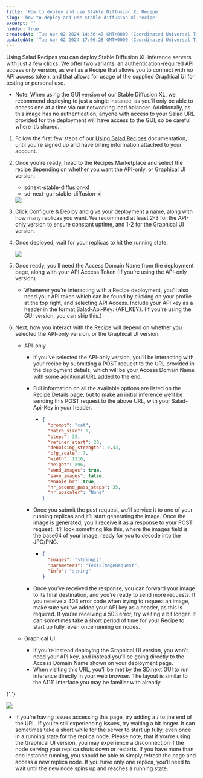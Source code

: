 ```yaml
---
title: 'How to deploy and use Stable Diffusion XL Recipe'
slug: 'how-to-deploy-and-use-stable-diffusion-xl-recipe'
excerpt: ''
hidden: true
createdAt: 'Tue Apr 02 2024 14:36:47 GMT+0000 (Coordinated Universal Time)'
updatedAt: 'Tue Apr 02 2024 17:06:28 GMT+0000 (Coordinated Universal Time)'
---
```


Using Salad Recipes you can deploy Stable Diffusion XL inference servers with just a few clicks. We offer two variants,
an authentication-required API access only version, as well as a Recipe that allows you to connect with no API access
token, and that allows for usage of the supplied Graphical UI for testing or personal use.

- Note: When using the GUI version of our Stable Diffusion XL, we recommend deploying to just a single instance, as
  you’ll only be able to access one at a time via our networking load balancer. Additionally, as this image has no
  authentication, anyone with access to your Salad URL provided for the deployment will have access to the GUI, so be
  careful where it’s shared.

1. Follow the first few steps of our [Using Salad Recipes](/container-engine/guides/using-salad-recipes) documentation,
   until you’re signed up and have billing information attached to your account.
2. Once you’re ready, head to the Recipes Marketplace and select the recipe depending on whether you want the API-only,
   or Graphical UI version.

   - sdnext-stable-diffusion-xl
   - sd-next-gui-stable-diffusion-xl

   <img src="/container-engine/images/eb2de21-image.png" />

3. Click Configure & Deploy and give your deployment a name, along with how many replicas you want. We recommend at
   least 2-3 for the API-only version to ensure constant uptime, and 1-2 for the Graphical UI version.
4. Once deployed, wait for your replicas to hit the running state.

   <img src="/container-engine/images/d6480b1-image.png" />

5. Once ready, you’ll need the Access Domain Name from the deployment page, along with your API Access Token (If you’re
   using the API-only version).
   - Whenever you’re interacting with a Recipe deployment, you’ll also need your API token which can be found by
     clicking on your profile at the top right, and selecting API Access. Include your API key as a header in the format
     Salad-Api-Key: {API_KEY}. (If you’re using the GUI version, you can skip this.)
6. Next, how you interact with the Recipe will depend on whether you selected the API-only version, or the Graphical UI
   version.

   - API-only

     - If you’ve selected the API-only version, you’ll be interacting with your recipe by submitting a POST request to
       the URL provided in the deployment details, which will be your Access Domain Name with some additional URL added
       to the end.
     - Full information on all the available options are listed on the Recipe Details page, but to make an initial
       inference we’ll be sending this POST request to the above URL, with your Salad-Api-Key in your header.

       - ```json
         {
           "prompt": "cat",
           "batch_size": 1,
           "steps": 35,
           "refiner_start": 20,
           "denoising_strength": 0.43,
           "cfg_scale": 7,
           "width": 1216,
           "height": 896,
           "send_images": true,
           "save_images": false,
           "enable_hr": true,
           "hr_second_pass_steps": 35,
           "hr_upscaler": "None"
         }
         ```

     - Once you submit the post request, we’ll service it to one of your running replicas and it’ll start generating the
       image. Once the image is generated, you’ll receive it as a response to your POST request. It’ll look something
       like this, where the images field is the base64 of your image, ready for you to decode into the JPG/PNG.
       - ```json
         {
           "images": "string[]",
           "parameters": "Text2ImageRequest",
           "info": "string"
         }
         ```
     - Once you’ve received the response, you can forward your image to its final destination, and you’re ready to send
       more requests. If you receive a 403 error code when trying to request an image, make sure you’ve added your API
       key as a header, as this is required. If you’re receiving a 503 error, try waiting a bit longer. It can sometimes
       take a short period of time for your Recipe to start up fully, even once running on nodes.

   - Graphical UI

     - If you’re instead deploying the Graphical UI version, you won’t need your API key, and instead you’ll be going
       directly to the Access Domain Name shown on your deployment page.
     - When visiting this URL, you’ll be met by the SD.next GUI to run inference directly in your web browser. The
       layout is similar to the A1111 interface you may be familiar with already.

{' '}

<img src="/container-engine/images/ae3dfaf-image.png" />

- If you’re having issues accessing this page, try adding a / to the end of the URL. If you’re still experiencing
  issues, try waiting a bit longer. It can sometimes take a short while for the server to start up fully, even once in a
  running state for the replica node. Please note, that if you’re using the Graphical UI version, you may experience a
  disconnection if the node serving your replica shuts down or restarts. If you have more than one instance running, you
  should be able to simply refresh the page and access a new replica node. If you have only one replica, you’ll need to
  wait until the new node spins up and reaches a running state.
